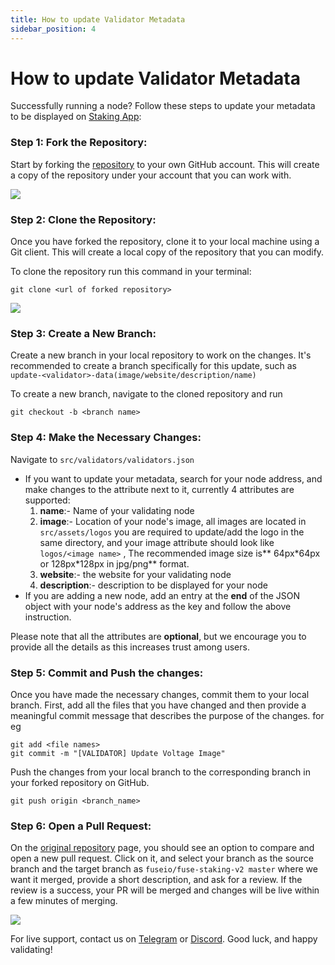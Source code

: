 ```yaml
---
title: How to update Validator Metadata
sidebar_position: 4
---
```


# How to update Validator Metadata

Successfully running a node? Follow these steps to update your metadata to be displayed on [Staking App](https://staking.fuse.io/ "Staking App"):

### Step 1: Fork the Repository:

Start by forking the [repository](https://github.com/fuseio/fuse-staking-v2) to your own GitHub account. This will create a copy of the repository under your account that you can work with.

![](/img/0\(0\)fork.png)

### Step 2: Clone the Repository:

Once you have forked the repository, clone it to your local machine using a Git client. This will create a local copy of the repository that you can modify.

To clone the repository run this command in your terminal:

`git clone <url of forked repository>`

![](/img/0\(0\)clone.png)

### Step 3: Create a New Branch:

Create a new branch in your local repository to work on the changes. It's recommended to create a branch specifically for this update, such as `update-<validator>-data(image/website/description/name)`

To create a new branch, navigate to the cloned repository and run

`git checkout -b <branch name>`

### Step 4: Make the Necessary Changes:

Navigate to `src/validators/validators.json`

* If you want to update your metadata, search for your node address, and make changes to the attribute next to it, currently 4 attributes are supported:
  1. **name**:- Name of your validating node
  2. **image**:- Location of your node's image, all images are located in `src/assets/logos` you are required to update/add the logo in the same directory, and your image attribute should look like `logos/<image name>` , The recommended image size is\*\* 64px\*64px or 128px\*128px in jpg/png\*\* format.
  3. **website**:- the website for your validating node
  4. **description**:- description to be displayed for your node
* If you are adding a new node, add an entry at the **end** of the JSON object with your node's address as the key and follow the above instruction.

Please note that all the attributes are **optional**, but we encourage you to provide all the details as this increases trust among users.

### Step 5: Commit and Push the changes:

Once you have made the necessary changes, commit them to your local branch. First, add all the files that you have changed and then provide a meaningful commit message that describes the purpose of the changes. for eg

```shell
git add <file names>
git commit -m "[VALIDATOR] Update Voltage Image"
```

Push the changes from your local branch to the corresponding branch in your forked repository on GitHub.

```shell
git push origin <branch_name>
```

### Step 6: Open a Pull Request:

On the [original repository](https://github.com/fuseio/fuse-staking-v2) page, you should see an option to compare and open a new pull request. Click on it, and select your branch as the source branch and the target branch as `fuseio/fuse-staking-v2 master` where we want it merged, provide a short description, and ask for a review. If the review is a success, your PR will be merged and changes will be live within a few minutes of merging.

![](/img/0\(0\)pr.png)

For live support, contact us on [Telegram](https://t.me/fuseio) or [Discord](https://discord.gg/tz7ArR). Good luck, and happy validating!
